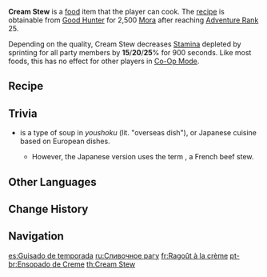 {{Food Infobox
|id              = 108038
|name            = Cream Stew
|description     = A meat and vegetable stew.
|desc_suspicious = Surprisingly dry for something that's meant to have liquid.
|desc_basic      = The thick juices taste great with the tender meat and vegetables.
|desc_delicious  = These warm, buttery ingredients are so good that you almost want to dive into the cream stew and cuddle up with them.
|type            = Adventurer's Dishes
|effectType      = Stamina Reduction
|effect          = Decreases all party members' sprinting Stamina consumption by (var1)% for 900s.
|eff_att1        = Stamina
|eff_att2        = Sprinting Stamina
|eff_suspicious1 = 15
|eff_basic1      = 20
|eff_delicious1  = 25
|rarity          = 2
|variant         = Spicy Stew
|region          = Mondstadt
|recipe          = Sold by [[Good Hunter]]
}}
'''Cream Stew''' is a [[food]] item that the player can cook. The [[recipe]] is obtainable from [[Good Hunter]] for 2,500 [[Mora]] after reaching [[Adventure Rank]] 25.

Depending on the quality, Cream Stew decreases [[Stamina]] depleted by sprinting for all party members by '''15'''/'''20'''/'''25'''% for 900 seconds. Like most foods, this has no effect for other players in [[Co-Op Mode]].

{{Special Dish|Barbara|Spicy Stew}}
==Recipe==
{{Recipe
|type = Cooking
|Raw Meat = 2
|Cream = 2
|Snapdragon = 1
|sort = Raw Meat,Cream,Snapdragon
}}

==Trivia==
*{{Lang|{{w|Cream stew}}|ja=クリームシチュー|ja_rm=kuriimu shichuu}} is a type of soup in ''youshoku'' (lit. "overseas dish"), or Japanese cuisine based on European dishes.
**However, the Japanese version uses the term {{w|pot-au-feu}}, a French beef stew.

==Other Languages==
{{Other Languages
|en      = Cream Stew
|zhs     = 白汁时蔬烩肉
|zhs_rm  = Báizhī Shíshū Huìròu
|zht     = 白醬時蔬燴肉
|zht_rm  = Báijiàng Shíshū Huìròu
|zh_tl   = Braised Pork with Seasonal Vegetables in White Sauce
|ja      = ホワイトソースポトフ
|ja_rm   = Howaito Soosu Potofu
|ja_tl   = White Sauce Pot-Au-Feu
|ko      = 크림 스튜
|ko_rm   = Keurim Seutyu
|ko_tl   = Cream Stew
|es      = Guisado de temporada
|es_tl   = Seasonal Stew
|fr      = Ragoût à la crème
|fr_tl   = Cream Stew
|ru      = Сливочное рагу
|ru_tl   = Creamy Stew
|th      = Cream Stew
|vi      = Rau Củ Hầm Kem
|vi_tl   = 
|de      = Sahneeintopf
|de_tl   = Cream Stew
|id      = Cream Stew
|pt      = Ensopado de Creme
|pt_tl   = Cream Stew
}}

==Change History==
{{Change History|1.0}}

==Navigation==
{{Food Navbox}}

[[es:Guisado de temporada]]
[[ru:Сливочное рагу]]
[[fr:Ragoût à la crème]]
[[pt-br:Ensopado de Creme]]
[[th:Cream Stew]]